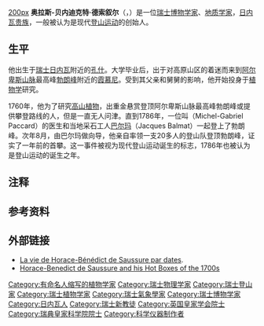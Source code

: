[[image:Horace-Bénédict_de_Saussure.jpg|200px]]
'''奥拉斯-贝内迪克特·德索叙尔'''（{{lang-fr|Horace-Bénédict de Saussure}}，{{bd|1740年|2月17日|1799年|1月22日}}）是一位[[瑞士|瑞士]][[博物学家|博物学家]]、[[地质学家|地质学家]]，[[日内瓦|日内瓦]][[贵族|贵族]]，一般被认为是现代[[登山运动|登山运动]]的创始人。
==生平==
他出生于[[瑞士|瑞士]][[日内瓦|日内瓦]]附近的[[孔什|孔什]]。大学毕业后，出于对高原山区的着迷而来到[[阿尔卑斯山脉|阿尔卑斯山脉]]最高峰[[勃朗峰|勃朗峰]]附近的[[霞慕尼|霞慕尼]]。受到其父亲和舅舅的影响，他开始投身于[[植物学|植物学]]研究。

1760年，他为了研究[[高山植物|高山植物]]，出重金悬赏登顶阿尔卑斯山脉最高峰勃朗峰或提供攀登路线的人，但是一直无人问津。直到1786年，一位叫{{le|Michel-Gabriel_Paccard|Michel-Gabriel_Paccard|帕卡德}}（Michel-Gabriel Paccard）的医生和当地采石工人[[巴尔玛|巴尔玛]]（Jacques Balmat）一起登上了勃朗峰。次年8月，由巴尔玛做向导，他亲自率领一支20多人的登山队登顶勃朗峰，证实了一年前的首攀。这一事件被视为现代登山运动诞生的标志，1786年也被认为是登山运动的诞生之年。

{{植物命名人|Sauss.|奥拉斯-贝内迪克特·德索叙尔}}

==注释==
{{reflist}}

==参考资料==
{{Translation/Ref|lang=fr|article=Horace-Bénédict de Saussure|oldid=}}
==外部链接==
{{commons|Category:Horace-Bénédict de Saussure}}
* [https://archive.is/20070704081220/http://icp.ge.ch/saussure/presentation/horace-benedict-de-saussure/fichiershbs/node3.html#SECTION00300000000000000000 La vie de Horace-Bénédict de Saussure par dates].
* [http://solarcooking.org/saussure.htm Horace-Benedict de Saussure and his Hot Boxes of the 1700s]{{Wayback|url=http://solarcooking.org/saussure.htm |date=20060127012946 }}

{{Authority control}}
{{DEFAULTSORT:Saussure, Horace Benedict De}}
[[Category:有命名人缩写的植物学家|Category:有命名人缩写的植物学家]]
[[Category:瑞士物理学家|Category:瑞士物理学家]]
[[Category:瑞士登山家|Category:瑞士登山家]]
[[Category:瑞士植物学家|Category:瑞士植物学家]]
[[Category:瑞士氣象學家|Category:瑞士氣象學家]]
[[Category:瑞士博物学家|Category:瑞士博物学家]]
[[Category:日内瓦人|Category:日内瓦人]]
[[Category:瑞士新教徒|Category:瑞士新教徒]]
[[Category:英国皇家学会院士|Category:英国皇家学会院士]]
[[Category:瑞典皇家科学院院士|Category:瑞典皇家科学院院士]]
[[Category:科学仪器制作者|Category:科学仪器制作者]]
